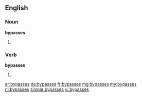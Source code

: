 ==English==

===Noun===
'''bypasses'''

# {{plural of|bypass}}

===Verb===
'''bypasses'''

# {{third-person singular of|bypass}}

[[ar:bypasses]]
[[de:bypasses]]
[[fr:bypasses]]
[[mg:bypasses]]
[[my:bypasses]]
[[nl:bypasses]]
[[simple:bypasses]]
[[vi:bypasses]]